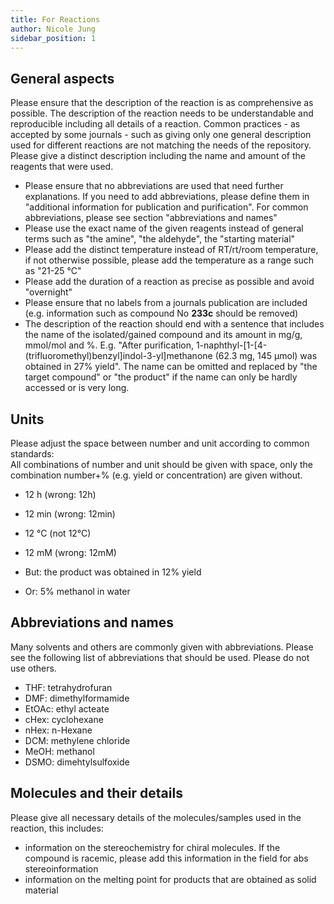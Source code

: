 ```yaml
---
title: For Reactions
author: Nicole Jung
sidebar_position: 1
---
```


## General aspects

Please ensure that the description of the reaction is as comprehensive as possible. The description of the reaction needs to be understandable and reproducible including all details of a reaction. Common practices - as accepted by some journals - such as giving only one general description used for different reactions are not matching the needs of the repository. Please give a distinct description including the name and amount of the reagents that were used.

- Please ensure that no abbreviations are used that need further explanations. If you need to add abbreviations, please define them in "additional information for publication and purification". For common abbreviations, please see section "abbreviations and names"
- Please use the exact name of the given reagents instead of general terms such as "the amine", "the aldehyde", the "starting material"
- Please add the distinct temperature instead of RT/rt/room temperature, if not otherwise possible, please add the temperature as a range such as "21-25 °C"
- Please add the duration of a reaction as precise as possible and avoid "overnight"
- Please ensure that no labels from a journals publication are included (e.g. information such as compound No **233c** should be removed)
- The description of the reaction should end with a sentence that includes the name of the isolated/gained compound and its amount in mg/g, mmol/mol and %. E.g. "After purification, 1-naphthyl-[1-[4-(trifluoromethyl)benzyl]indol-3-yl]methanone (62.3 mg, 145 μmol) was obtained in 27% yield". The name can be omitted and replaced by "the target compound" or "the product" if the name can only be hardly accessed or is very long.

## Units

Please adjust the space between number and unit according to common standards:  
All combinations of number and unit should be given with space, only the combination number+% (e.g. yield or concentration) are given without.

- 12 h (wrong: 12h) <!--truncate-->
- 12 min (wrong: 12min)
- 12 °C (not 12°C)
- 12 mM (wrong: 12mM)

- But: the product was obtained in 12% yield
- Or: 5% methanol in water

## Abbreviations and names

Many solvents and others are commonly given with abbreviations. Please see the following list of abbreviations that should be used. Please do not use others.

- THF: tetrahydrofuran
- DMF: dimethylformamide
- EtOAc: ethyl acteate
- cHex: cyclohexane
- nHex: n-Hexane
- DCM: methylene chloride
- MeOH: methanol
- DSMO: dimehtylsulfoxide

## Molecules and their details

Please give all necessary details of the molecules/samples used in the reaction, this includes: 
- information on the stereochemistry for chiral molecules. If the compound is racemic, please add this information in the field for abs stereoinformation
- information on the melting point for products that are obtained as solid material

